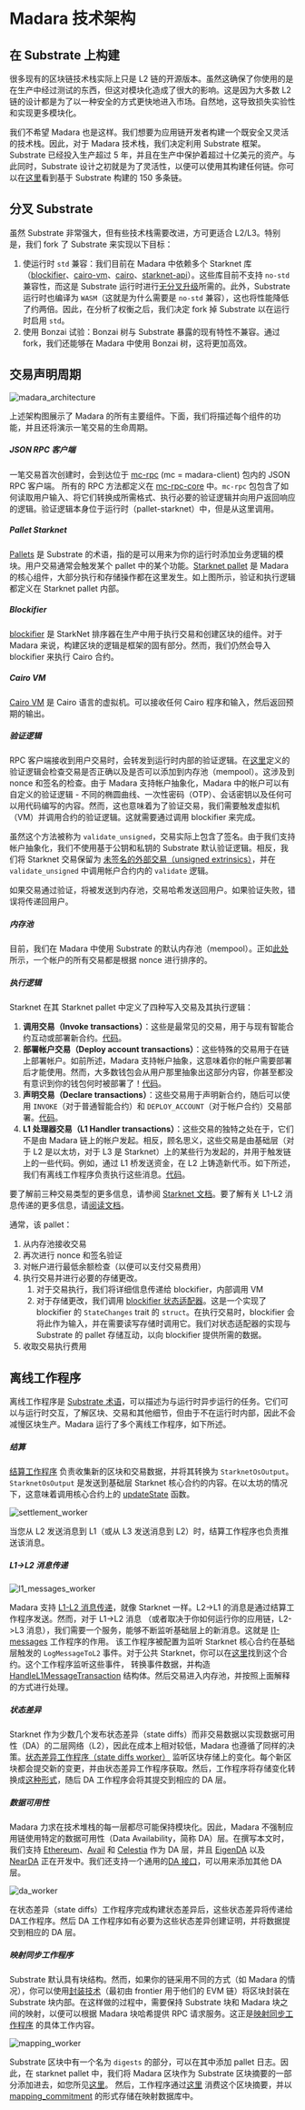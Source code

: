 # Madara 技术架构

## 在 Substrate 上构建

很多现有的区块链技术栈实际上只是 L2 链的开源版本。虽然这确保了你使用的是在生产中经过测试的东西，但这对模块化造成了很大的影响。这是因为大多数 L2 链的设计都是为了以一种安全的方式更快地进入市场。自然地，这导致损失实验性和实现更多模块化。

我们不希望 Madara 也是这样。我们想要为应用链开发者构建一个既安全又灵活的技术栈。因此，对于 Madara 技术栈，我们决定利用 Substrate 框架。Substrate 已经投入生产超过 5 年，并且在生产中保护着超过十亿美元的资产。与此同时，Substrate 设计之初就是为了灵活性，以便可以使用其构建任何链。你可以在[这里](https://parachains.info/)看到基于 Substrate 构建的 150 多条链。

## 分叉 Substrate

虽然 Substrate 非常强大，但有些技术栈需要改进，方可更适合 L2/L3。特别是，我们 fork 了 Substrate 来实现以下目标：

1. 使运行时 `std` 兼容：我们目前在 Madara 中依赖多个 Starknet 库（[blockifier](https://github.com/starkware-libs/blockifier)、[cairo-vm](https://github.com/lambdaclass/cairo-vm)、[cairo](https://github.com/starkware-libs/cairo)、[starknet-api](https://github.com/starkware-libs/starknet-api)）。这些库目前不支持 `no-std` 兼容性，而这是 Substrate 运行时进行[无分叉升级](https://docs.substrate.io/maintain/runtime-upgrades/)所需的。此外，Substrate 运行时也编译为 `WASM`（这就是为什么需要是 `no-std` 兼容），这也将性能降低了约两倍。因此，在分析了权衡之后，我们决定 fork 掉 Substrate 以在运行时启用 `std`。
2. 使用 Bonzai 试验：Bonzai 树与 Substrate 暴露的现有特性不兼容。通过 fork，我们还能够在 Madara 中使用 Bonzai 树，这将更加高效。

## 交易声明周期

![madara_architecture](../static/img/madara_architecture.png)

上述架构图展示了 Madara 的所有主要组件。下面，我们将描述每个组件的功能，并且还将演示一笔交易的生命周期。

##### JSON RPC 客户端

一笔交易首次创建时，会到达位于 [mc-rpc](https://github.com/keep-starknet-strange/madara/blob/main/crates/client/rpc/src/lib.rs) (mc = madara-client) 包内的 JSON RPC 客户端。
所有的 RPC 方法都定义在 [mc-rpc-core](https://github.com/keep-starknet-strange/madara/blob/main/crates/client/rpc-core/src/lib.rs) 中。`mc-rpc` 包包含了如何读取用户输入、将它们转换成所需格式、执行必要的验证逻辑并向用户返回响应的逻辑。验证逻辑本身位于运行时（pallet-starknet）中，但是从这里调用。

##### Pallet Starknet

[Pallets](https://docs.substrate.io/reference/frame-pallets/) 是 Substrate 的术语，指的是可以用来为你的运行时添加业务逻辑的模块。用户交易通常会触发某个 pallet 中的某个功能。[Starknet pallet](https://github.com/keep-starknet-strange/madara/blob/main/crates/pallets/starknet/src/lib.rs) 是 Madara 的核心组件，大部分执行和存储操作都在这里发生。如上图所示，验证和执行逻辑都定义在 Starknet pallet 内部。

##### Blockifier

[blockifier](https://github.com/starkware-libs/blockifier) 是 StarkNet 排序器在生产中用于执行交易和创建区块的组件。对于 Madara 来说，构建区块的逻辑是框架的固有部分。然而，我们仍然会导入 blockifier 来执行 Cairo 合约。

##### Cairo VM

[Cairo VM](https://github.com/lambdaclass/cairo-vm) 是 Cairo 语言的虚拟机。可以接收任何 Cairo 程序和输入，然后返回预期的输出。

##### 验证逻辑

RPC 客户端接收到用户交易时，会转发到运行时内部的验证逻辑。在[这里](https://github.com/keep-starknet-strange/madara/blob/7900c0b884ee3fb978711ff65b19e98f0c143c03/crates/pallets/starknet/src/lib.rs#L732)定义的验证逻辑会检查交易是否正确以及是否可以添加到内存池（mempool）。这涉及到 nonce 和签名的检查。由于 Madara 支持帐户抽象化，Madara 中的帐户可以有自定义的验证逻辑 - 不同的椭圆曲线、一次性密码（OTP）、会话密钥以及任何可以用代码编写的内容。然而，这也意味着为了验证交易，我们需要触发虚拟机（VM）并调用合约的验证逻辑。这就需要通过调用 blockifier 来完成。

虽然这个方法被称为 `validate_unsigned`，交易实际上包含了签名。由于我们支持帐户抽象化，我们不使用基于公钥和私钥的 Substrate 默认验证逻辑。相反，我们将 Starknet 交易保留为 [未签名的外部交易（unsigned extrinsics）](https://docs.substrate.io/learn/transaction-types/#unsigned-transactions)，并在 `validate_unsigned` 中调用帐户合约内的 `validate` 逻辑。

如果交易通过验证，将被发送到内存池，交易哈希发送回用户。如果验证失败，错误将传递回用户。

##### 内存池

目前，我们在 Madara 中使用 Substrate 的默认内存池（mempool）。正如[此处](https://github.com/keep-starknet-strange/madara/blob/7900c0b884ee3fb978711ff65b19e98f0c143c03/crates/pallets/starknet/src/lib.rs#L755)所示，一个帐户的所有交易都是根据 nonce 进行排序的。

##### 执行逻辑

Starknet 在其 Starknet pallet 中定义了四种写入交易及其执行逻辑：

1. **调用交易（Invoke transactions）**：这些是最常见的交易，用于与现有智能合约互动或部署新合约。[代码](https://github.com/keep-starknet-strange/madara/blob/7900c0b884ee3fb978711ff65b19e98f0c143c03/crates/pallets/starknet/src/lib.rs#L487)。
2. **部署帐户交易（Deploy account transactions）**：这些特殊的交易用于在链上部署帐户。如前所述，Madara 支持帐户抽象，这意味着你的帐户需要部署后才能使用。然而，大多数钱包会从用户那里抽象出这部分内容，你甚至都没有意识到你的钱包何时被部署了！[代码](https://github.com/keep-starknet-strange/madara/blob/7900c0b884ee3fb978711ff65b19e98f0c143c03/crates/pallets/starknet/src/lib.rs#L598)。
3. **声明交易（Declare transactions）**：这些交易用于声明新合约，随后可以使用 `INVOKE`（对于普通智能合约）和 `DEPLOY_ACCOUNT`（对于帐户合约）交易部署。[代码](https://github.com/keep-starknet-strange/madara/blob/7900c0b884ee3fb978711ff65b19e98f0c143c03/crates/pallets/starknet/src/lib.rs#L539)。
4. **L1 处理器交易（L1 Handler transactions）**：这些交易的独特之处在于，它们不是由 Madara 链上的帐户发起。相反，顾名思义，这些交易是由基础层（对于 L2 是以太坊，对于 L3 是 Starknet）上的某些行为发起的，并用于触发链上的一些代码。例如，通过 L1 桥发送资金，在 L2 上铸造新代币。如下所述，我们有离线工作程序负责执行这些消息。[代码](https://github.com/keep-starknet-strange/madara/blob/7900c0b884ee3fb978711ff65b19e98f0c143c03/crates/pallets/starknet/src/lib.rs#L654)。

要了解前三种交易类型的更多信息，请参阅 [Starknet 文档](https://docs.starknet.io/documentation/architecture_and_concepts/Network_Architecture/transactions/)。要了解有关 L1-L2 消息传递的更多信息，请[阅读文档](https://docs.starknet.io/documentation/architecture_and_concepts/Network_Architecture/messaging-mechanism/)。

通常，该 pallet：

1. 从内存池接收交易
2. 再次进行 nonce 和签名验证
3. 对帐户进行最低余额检查（以便可以支付交易费用）
4. 执行交易并进行必要的存储更改。
   1. 对于交易执行，我们将详细信息传递给 blockifier，内部调用 VM
   2. 对于存储更改，我们调用 [blockifier 状态适配器](https://github.com/keep-starknet-strange/madara/blob/main/crates/pallets/starknet/src/blockifier_state_adapter.rs)。这是一个实现了 blockifier 的 `StateChanges` trait 的 `struct`。在执行交易时，blockifier 会将此作为输入，并在需要读写存储时调用它。我们对状态适配器的实现与 Substrate 的 pallet 存储互动，以向 blockifier 提供所需的数据。
5. 收取交易执行费用

## 离线工作程序

离线工作程序是 [Substrate 术语](https://docs.substrate.io/learn/offchain-operations/#off-chain-workers)，可以描述为与运行时异步运行的任务。它们可以与运行时交互，了解区块、交易和其他细节，但由于不在运行时内部，因此不会减慢区块生产。Madara 运行了多个离线工作程序，如下所述。

##### 结算

[结算工作程序](https://github.com/keep-starknet-strange/madara/blob/main/crates/client/settlement/src/lib.rs) 负责收集新的区块和交易数据，并将其转换为 `StarknetOsOutput`。
`StarknetOsOutput` 是发送到基础层 Starknet 核心合约的内容。在以太坊的情况下，这意味着调用核心合约上的 [updateState](https://etherscan.io/address/0xc662c410C0ECf747543f5bA90660f6ABeBD9C8c4#writeProxyContract#F16) 函数。

![settlement_worker](../static/img/settlement_worker.png)

当您从 L2 发送消息到 L1（或从 L3 发送消息到 L2）时，结算工作程序也负责推送该消息。

##### L1->L2 消息传递

![l1_messages_worker](../static/img/l1_messages_worker.png)

Madara 支持 [L1-L2 消息传递](https://docs.starknet.io/documentation/architecture_and_concepts/Network_Architecture/messaging-mechanism/)，就像 Starknet 一样。L2->L1 的消息是通过结算工作程序发送。然而，对于 L1->L2 消息
（或者取决于你如何运行你的应用链，L2->L3 消息），我们需要一个服务，能够不断监听基础层上的新消息。这就是 [l1-messages](https://github.com/keep-starknet-strange/madara/blob/main/crates/client/l1-messages/src/worker.rs) 工作程序的作用。
该工作程序被配置为监听 Starknet 核心合约在基础层触发的 `LogMessageToL2` 事件。对于公共 Starknet，你可以在[这里](https://etherscan.io/address/0xc662c410C0ECf747543f5bA90660f6ABeBD9C8c4#code)找到这个合约。这个工作程序监听这些事件，
转换事件数据，并构造 [HandleL1MessageTransaction](https://github.com/keep-starknet-strange/madara/blob/7900c0b884ee3fb978711ff65b19e98f0c143c03/crates/primitives/transactions/src/lib.rs#L187) 结构体。然后交易进入内存池，并按照上面解释的方式进行处理。

##### 状态差异

Starknet 作为少数几个发布状态差异（state diffs）而非交易数据以实现数据可用性（DA）的二层网络（L2），因此在成本上相对较低，Madara 也遵循了同样的决策。[状态差异工作程序（state diffs worker）](https://github.com/keep-starknet-strange/madara/blob/7900c0b884ee3fb978711ff65b19e98f0c143c03/crates/client/commitment-state-diff/src/lib.rs#L140) 监听区块存储上的变化。每个新区块都会提交新的变更，并由状态差异工作程序获取。然后，工作程序将存储变化转换成[这种形式](https://github.com/keep-starknet-strange/madara/blob/7900c0b884ee3fb978711ff65b19e98f0c143c03/crates/client/commitment-state-diff/src/lib.rs#L140)，随后 DA 工作程序会将其提交到相应的 DA 层。

##### 数据可用性

Madara 力求在技术堆栈的每一层都尽可能保持模块化。因此，Madara 不强制应用链使用特定的数据可用性（Data Availability，简称 DA）层。在撰写本文时，我们支持 [Ethereum](https://github.com/keep-starknet-strange/madara/blob/7900c0b884ee3fb978711ff65b19e98f0c143c03/crates/client/data-availability/src/ethereum/config.rs#L14)、[Avail](https://github.com/keep-starknet-strange/madara/blob/7900c0b884ee3fb978711ff65b19e98f0c143c03/crates/client/data-availability/src/avail/config.rs#L11) 和 [Celestia](https://github.com/keep-starknet-strange/madara/blob/7900c0b884ee3fb978711ff65b19e98f0c143c03/crates/client/data-availability/src/celestia/config.rs#L9) 作为 DA 层，并且 [EigenDA](https://github.com/keep-starknet-strange/madara/pull/1377) 以及 [NearDA](https://github.com/keep-starknet-strange/madara/pull/1232) 正在开发中。我们还支持一个通用的[DA 接口](https://github.com/keep-starknet-strange/madara/blob/7900c0b884ee3fb978711ff65b19e98f0c143c03/crates/client/data-availability/src/lib.rs#L102)，可以用来添加其他 DA 层。

![da_worker](../static/img/da_worker.png)

在状态差异（state diffs）工作程序完成构建状态差异后，这些状态差异将传递给 DA工作程序。然后 DA 工作程序如有必要为这些状态差异创建证明，并将数据提交到相应的 DA 层。

##### 映射同步工作程序

Substrate 默认具有块结构。然而，如果你的链采用不同的方式（如 Madara 的情况），你可以使用[封装技术](https://corepaper.org/substrate/wrapper/)（最初由 frontier 用于他们的 EVM 链）将区块封装在 Substrate 块内部。在这样做的过程中，需要保持 Substrate 块和 Madara 块之间的映射，以便可以根据 Madara 块哈希提供 RPC 请求服务。这正是[映射同步工作程序](https://github.com/keep-starknet-strange/madara/blob/main/crates/client/mapping-sync/src/lib.rs) 的具体工作内容。

![mapping_worker](../static/img/mapping_worker.png)

Substrate 区块中有一个名为 `digests` 的部分，可以在其中添加 pallet 日志。因此，在 starknet pallet 中，我们将 Madara 区块作为 Substrate 区块摘要的一部分添加进去，如您所见[这里](https://github.com/keep-starknet-strange/madara/blob/7900c0b884ee3fb978711ff65b19e98f0c143c03/crates/pallets/starknet/src/lib.rs#L983)。
然后，工作程序通过[这里](https://github.com/keep-starknet-strange/madara/blob/7900c0b884ee3fb978711ff65b19e98f0c143c03/crates/client/mapping-sync/src/sync_blocks.rs#L25) 消费这个区块摘要，并以
[mapping_commitment](https://github.com/keep-starknet-strange/madara/blob/7900c0b884ee3fb978711ff65b19e98f0c143c03/crates/client/mapping-sync/src/sync_blocks.rs#L43) 的形式存储在映射数据库中。
